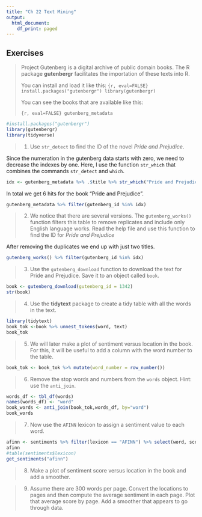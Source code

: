 ```yaml
---
title: "Ch 22 Text Mining"
output:
  html_document:
    df_print: paged
---
```



## Exercises


>Project Gutenberg is a digital archive of public domain books. The R package __gutenbergr__ facilitates the importation of these texts into R.
>
>You can install and load it like this:
>```{r, eval=FALSE}
>install.packages("gutenbergr")
>library(gutenbergr)
>```
>
>You can see the books that are available like this:
>
>```{r, eval=FALSE}
>gutenberg_metadata
>```

```r
#install.packages("gutenbergr")
library(gutenbergr)
library(tidyverse)
```


>1. Use `str_detect` to find the ID of the novel _Pride and Prejudice_. 

Since the numeration in the gutenberg data starts with zero, we need to decrease the indexes by one.
Here, I use the function `str_which` that combines the commands `str_detect` and `which`.
```r
idx <- gutenberg_metadata %>% .$title %>% str_which("Pride and Prejudice") %>% .[]-1
```

In total we get 6 hits for the book "Pride and Prejudice".
```r
gutenberg_metadata %>% filter(gutenberg_id %in% idx)
```


>2. We notice that there are several versions. The `gutenberg_works()` function filters this table to remove replicates and include only English language works. Read the help file and use this function to find the ID for _Pride and Prejudice_

After removing the duplicates we end up with just two titles.
```r
gutenberg_works() %>% filter(gutenberg_id %in% idx)
```


>3. Use the `gutenberg_download` function to download the text for Pride and Prejudice. Save it to an object called `book`.

```r
book <- gutenberg_download(gutenberg_id = 1342)
str(book)
```

    
>4. Use the __tidytext__ package to create a tidy table with all the words in the text.

```r
library(tidytext)
book_tok <-book %>% unnest_tokens(word, text)
book_tok
```

   
>5. We will later make a plot of sentiment versus location in the book. For this, it will be useful to add a column with the word number to the table. 

```r
book_tok <- book_tok %>% mutate(word_number = row_number())
```

>6. Remove the stop words and numbers from the `words` object. Hint: use the `anti_join`. 

```r
words_df <- tbl_df(words)
names(words_df) <- "word"
book_words <- anti_join(book_tok,words_df, by="word")
book_words
```

   
>7. Now use the `AFINN` lexicon to assign a sentiment value to each word.

```r
afinn <- sentiments %>% filter(lexicon == "AFINN") %>% select(word, score)
afinn
#table(sentiments$lexicon)
get_sentiments("afinn")
```

    
>8. Make a plot of sentiment score versus location in the book and add a smoother.

   
>9. Assume there are 300 words per page. Convert the locations to pages and then compute the average sentiment in each page. Plot that average score by page. Add a smoother that appears to go through data.


   